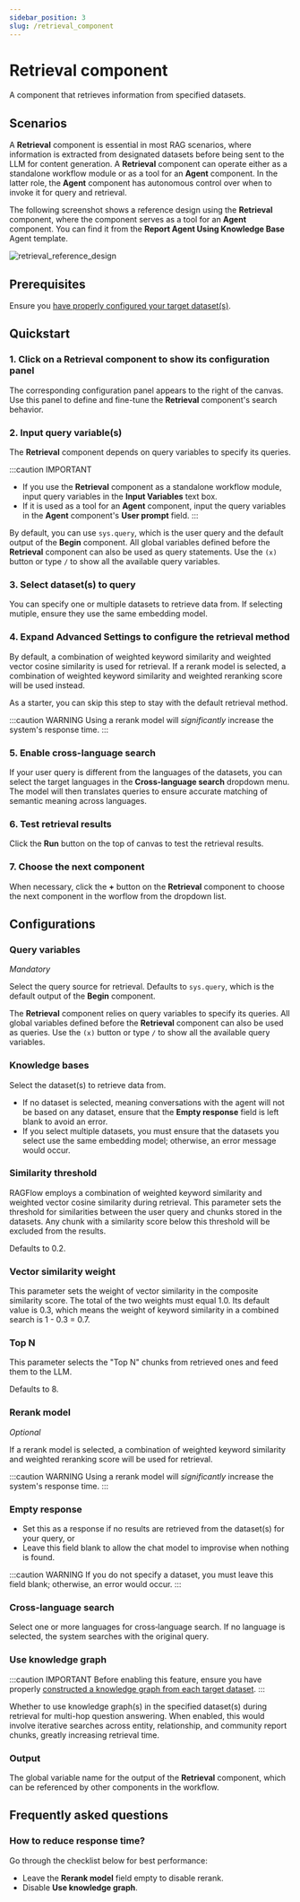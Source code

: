```yaml
---
sidebar_position: 3
slug: /retrieval_component
---
```


# Retrieval component

A component that retrieves information from specified datasets.

## Scenarios

A **Retrieval** component is essential in most RAG scenarios, where information is extracted from designated datasets before being sent to the LLM for content generation. A **Retrieval** component can operate either as a standalone workflow module or as a tool for an **Agent** component. In the latter role, the **Agent** component has autonomous control over when to invoke it for query and retrieval.

The following screenshot shows a reference design using the **Retrieval** component, where the component serves as a tool for an **Agent** component. You can find it from the **Report Agent Using Knowledge Base** Agent template.

![retrieval_reference_design](https://raw.githubusercontent.com/infiniflow/ragflow-docs/main/images/retrieval_reference_design.jpg)

## Prerequisites

Ensure you [have properly configured your target dataset(s)](../../dataset/configure_knowledge_base.md).

## Quickstart

### 1. Click on a **Retrieval** component to show its configuration panel  

The corresponding configuration panel appears to the right of the canvas. Use this panel to define and fine-tune the **Retrieval** component's search behavior.

### 2. Input query variable(s)

The **Retrieval** component depends on query variables to specify its queries. 

:::caution IMPORTANT
- If you use the **Retrieval** component as a standalone workflow module, input query variables in the **Input Variables** text box.
- If it is used as a tool for an **Agent** component, input the query variables in the **Agent** component's **User prompt** field.
:::

By default, you can use `sys.query`, which is the user query and the default output of the **Begin** component. All global variables defined before the **Retrieval** component can also be used as query statements. Use the `(x)` button or type `/` to show all the available query variables.

### 3. Select dataset(s) to query

You can specify one or multiple datasets to retrieve data from. If selecting mutiple, ensure they use the same embedding model.

### 4. Expand **Advanced Settings** to configure the retrieval method

By default, a combination of weighted keyword similarity and weighted vector cosine similarity is used for retrieval. If a rerank model is selected, a combination of weighted keyword similarity and weighted reranking score will be used instead.

As a starter, you can skip this step to stay with the default retrieval method.

:::caution WARNING
Using a rerank model will *significantly* increase the system's response time.
:::

### 5. Enable cross-language search

If your user query is different from the languages of the datasets, you can select the target languages in the **Cross-language search** dropdown menu. The model will then translates queries to ensure accurate matching of semantic meaning across languages.


### 6. Test retrieval results

Click the **Run** button on the top of canvas to test the retrieval results.

### 7. Choose the next component

When necessary, click the **+** button on the **Retrieval** component to choose the next component in the worflow from the dropdown list.


## Configurations

### Query variables

*Mandatory*

Select the query source for retrieval. Defaults to `sys.query`, which is the default output of the **Begin** component.

The **Retrieval** component relies on query variables to specify its queries. All global variables defined before the **Retrieval** component can also be used as queries. Use the `(x)` button or type `/` to show all the available query variables.

### Knowledge bases 

Select the dataset(s) to retrieve data from.

- If no dataset is selected, meaning conversations with the agent will not be based on any dataset, ensure that the **Empty response** field is left blank to avoid an error.
- If you select multiple datasets, you must ensure that the datasets you select use the same embedding model; otherwise, an error message would occur.

### Similarity threshold

RAGFlow employs a combination of weighted keyword similarity and weighted vector cosine similarity during retrieval. This parameter sets the threshold for similarities between the user query and chunks stored in the datasets. Any chunk with a similarity score below this threshold will be excluded from the results.

Defaults to 0.2.

### Vector similarity weight

This parameter sets the weight of vector similarity in the composite similarity score. The total of the two weights must equal 1.0. Its default value is 0.3, which means the weight of keyword similarity in a combined search is 1 - 0.3 = 0.7.

### Top N

This parameter selects the "Top N" chunks from retrieved ones and feed them to the LLM.

Defaults to 8.


### Rerank model

*Optional*

If a rerank model is selected, a combination of weighted keyword similarity and weighted reranking score will be used for retrieval.

:::caution WARNING
Using a rerank model will *significantly* increase the system's response time.
:::

### Empty response

- Set this as a response if no results are retrieved from the dataset(s) for your query, or 
- Leave this field blank to allow the chat model to improvise when nothing is found.

:::caution WARNING
If you do not specify a dataset, you must leave this field blank; otherwise, an error would occur.
:::

### Cross-language search

Select one or more languages for cross‑language search. If no language is selected, the system searches with the original query.

### Use knowledge graph

:::caution IMPORTANT
Before enabling this feature, ensure you have properly [constructed a knowledge graph from each target dataset](../../dataset/construct_knowledge_graph.md).
:::

Whether to use knowledge graph(s) in the specified dataset(s) during retrieval for multi-hop question answering. When enabled, this would involve iterative searches across entity, relationship, and community report chunks, greatly increasing retrieval time.

### Output

The global variable name for the output of the **Retrieval** component, which can be referenced by other components in the workflow.


## Frequently asked questions

### How to reduce response time?

Go through the checklist below for best performance:

- Leave the **Rerank model** field empty to disable rerank.
- Disable **Use knowledge graph**.
